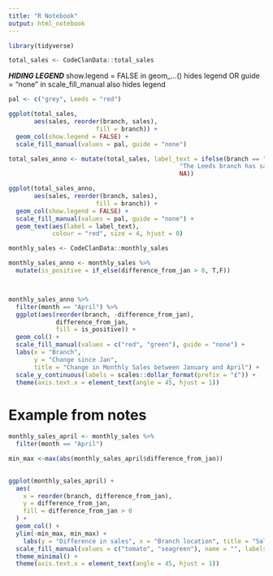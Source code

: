 ```yaml
---
title: "R Notebook"
output: html_notebook
---
```


```r

library(tidyverse)

total_sales <- CodeClanData::total_sales

```


***HIDING LEGEND***
show.legend = FALSE in geom_...() hides legend
OR
guide = "none" in scale_fill_manual also hides legend

```r

pal <- c("grey", Leeds = "red")

ggplot(total_sales,
       aes(sales, reorder(branch, sales), 
                        fill = branch)) +
  geom_col(show.legend = FALSE) +
  scale_fill_manual(values = pal, guide = "none")


```

```r

total_sales_anno <- mutate(total_sales, label_text = ifelse(branch == "Leeds",
                                               "The Leeds branch has sales of 715k",
                                               NA))

ggplot(total_sales_anno,
       aes(sales, reorder(branch, sales), 
                        fill = branch)) +
  geom_col(show.legend = FALSE) +
  scale_fill_manual(values = pal, guide = "none") +
  geom_text(aes(label = label_text),
            colour = "red", size = 4, hjust = 0)

```

```r

monthly_sales <- CodeClanData::monthly_sales

```

```r

monthly_sales_anno <- monthly_sales %>% 
  mutate(is_positive = if_else(difference_from_jan > 0, T,F))



monthly_sales_anno %>% 
  filter(month == "April") %>% 
  ggplot(aes(reorder(branch, -difference_from_jan),
             difference_from_jan,
             fill = is_positive)) +
  geom_col() +
  scale_fill_manual(values = c("red", "green"), guide = "none") +
  labs(x = "Branch",
       y = "Change since Jan",
       title = "Change in Monthly Sales between January and April") +
  scale_y_continuous(labels = scales::dollar_format(prefix = "£")) +
  theme(axis.text.x = element_text(angle = 45, hjust = 1))

```
# Example from notes

```r

monthly_sales_april <- monthly_sales %>%
  filter(month == "April") 

min_max <-max(abs(monthly_sales_april$difference_from_jan))
  

ggplot(monthly_sales_april) +
  aes(
    x = reorder(branch, difference_from_jan),
    y = difference_from_jan,
    fill = difference_from_jan > 0
  ) +
  geom_col() +
  ylim(-min_max, min_max) +
    labs(y = "Difference in sales", x = "Branch location", title = "Sales differences between January and April") + 
  scale_fill_manual(values = c("tomato", "seagreen"), name = "", labels = c("decrease", "increase")) +
  theme_minimal() +
  theme(axis.text.x = element_text(angle = 45, hjust = 1))

```

